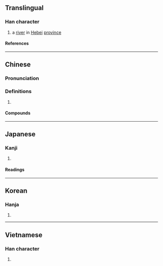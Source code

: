 {{character info/new}}
==Translingual==

===Han character===
{{Han char|rn=85|rad=水|as=05|sn=8|four=32140|canj=EHPM,EHVI|ids=⿰氵氐}}

# a [[river]] in [[Hebei]] [[province]]

====References====
{{Han ref|kx=0616.220|dkj=17299|dj=1012.010|hdz=31590.010|uh=6CDC}}

----

==Chinese==
{{zh-forms}}

===Pronunciation===
{{zh-pron
|m=zhī,chí,zhì
|c=zi1,ci4,zi6
|mc=y
|oc=y
|ma=
|cat=pn
}}

===Definitions===
{{zh-hanzi}}

# {{rfdef|lang=zh}}

====Compounds====
{{zh-der|泜泜}}

----

==Japanese==

===Kanji===
{{ja-kanji|grade=|rs=水05}}

# {{defn|lang=ja|sort=水05}}

====Readings====
{{ja-readings
|on=てい, たい, し
}}

----

==Korean==

===Hanja===
{{ko-hanja|지}}

# {{defn|lang=ko|sort=水05}}

----

==Vietnamese==

===Han character===
{{vi-readings|rs=水05|reading=dề}}

# {{defn|lang=vi|sort=水05}}